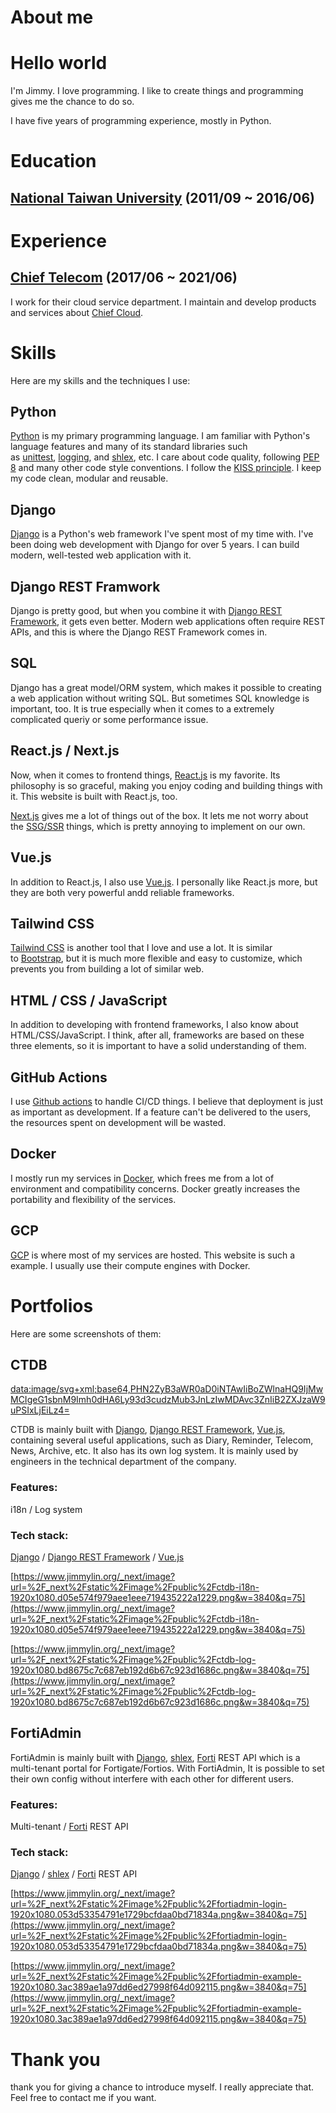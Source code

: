 # About me

# Hello world

I'm Jimmy. I love programming. I like to create things and programming gives me the chance to do so.

I have five years of programming experience, mostly in Python.

# Education

## [National Taiwan University](https://www.ntu.edu.tw/) (2011/09 ~ 2016/06)

# Experience

## [Chief Telecom](https://www.chief.com.tw/) (2017/06 ~ 2021/06)

I work for their cloud service department. I maintain and develop products and services about [Chief Cloud](https://www.chief.com.tw/cloud/).

# Skills

Here are my skills and the techniques I use:

## Python

[Python](https://www.python.org/) is my primary programming language. I am familiar with Python's language features and many of its standard libraries such as [unittest](https://docs.python.org/3/library/unittest.html), [logging](https://docs.python.org/3/library/logging.html), and [shlex](https://docs.python.org/3/library/shlex.html), etc. I care about code quality, following [PEP 8](https://www.python.org/dev/peps/pep-0008/) and many other code style conventions. I follow the [KISS principle](https://en.wikipedia.org/wiki/KISS_principle). I keep my code clean, modular and reusable.

## Django

[Django](https://www.djangoproject.com/) is a Python's web framework I've spent most of my time with. I've been doing web development with Django for over 5 years. I can build modern, well-tested web application with it.

## Django REST Framwork

Django is pretty good, but when you combine it with [Django REST Framework](https://www.django-rest-framework.org/), it gets even better. Modern web applications often require REST APIs, and this is where the Django REST Framework comes in.

## SQL

Django has a great model/ORM system, which makes it possible to creating a web application without writing SQL. But sometimes SQL knowledge is important, too. It is true especially when it comes to a extremely complicated queriy or some performance issue.

## React.js / Next.js

Now, when it comes to frontend things, [React.js](https://reactjs.org/) is my favorite. Its philosophy is so graceful, making you enjoy coding and building things with it. This website is built with React.js, too.

[Next.js](https://nextjs.org/) gives me a lot of things out of the box. It lets me not worry about the [SSG/SSR](https://nextjs.org/docs/basic-features/data-fetching) things, which is pretty annoying to implement on our own.

## Vue.js

In addition to React.js, I also use [Vue.js](https://vuejs.org/). I personally like React.js more, but they are both very powerful andd reliable frameworks.

## Tailwind CSS

[Tailwind CSS](https://tailwindcss.com/) is another tool that I love and use a lot. It is similar to [Bootstrap](https://getbootstrap.com/), but it is much more flexible and easy to customize, which prevents you from building a lot of similar web.

## HTML / CSS / JavaScript

In addition to developing with frontend frameworks, I also know about HTML/CSS/JavaScript. I think, after all, frameworks are based on these three elements, so it is important to have a solid understanding of them.

## GitHub Actions

I use [Github actions](https://docs.github.com/en/actions) to handle CI/CD things. I believe that deployment is just as important as development. If a feature can't be delivered to the users, the resources spent on development will be wasted.

## Docker

I mostly run my services in [Docker](https://www.docker.com/), which frees me from a lot of environment and compatibility concerns. Docker greatly increases the portability and flexibility of the services.

## GCP

[GCP](https://cloud.google.com/gcp) is where most of my services are hosted. This website is such a example. I usually use their compute engines with Docker.

# Portfolios

Here are some screenshots of them:

## CTDB

[data:image/svg+xml;base64,PHN2ZyB3aWR0aD0iNTAwIiBoZWlnaHQ9IjMwMCIgeG1sbnM9Imh0dHA6Ly93d3cudzMub3JnLzIwMDAvc3ZnIiB2ZXJzaW9uPSIxLjEiLz4=](data:image/svg+xml;base64,PHN2ZyB3aWR0aD0iNTAwIiBoZWlnaHQ9IjMwMCIgeG1sbnM9Imh0dHA6Ly93d3cudzMub3JnLzIwMDAvc3ZnIiB2ZXJzaW9uPSIxLjEiLz4=)

CTDB is mainly built with [Django](https://www.djangoproject.com/), [Django REST Framework](https://www.django-rest-framework.org/), [Vue.js](https://vuejs.org/), containing several useful applications, such as Diary, Reminder, Telecom, News, Archive, etc. It also has its own log system. It is mainly used by engineers in the technical department of the company.

### Features:

i18n / Log system

### Tech stack:

[Django](https://www.djangoproject.com/) / [Django REST Framework](https://www.django-rest-framework.org/) / [Vue.js](https://vuejs.org/)

[https://www.jimmylin.org/_next/image?url=%2F_next%2Fstatic%2Fimage%2Fpublic%2Fctdb-i18n-1920x1080.d05e574f979aee1eee719435222a1229.png&w=3840&q=75](https://www.jimmylin.org/_next/image?url=%2F_next%2Fstatic%2Fimage%2Fpublic%2Fctdb-i18n-1920x1080.d05e574f979aee1eee719435222a1229.png&w=3840&q=75)

[https://www.jimmylin.org/_next/image?url=%2F_next%2Fstatic%2Fimage%2Fpublic%2Fctdb-log-1920x1080.bd8675c7c687eb192d6b67c923d1686c.png&w=3840&q=75](https://www.jimmylin.org/_next/image?url=%2F_next%2Fstatic%2Fimage%2Fpublic%2Fctdb-log-1920x1080.bd8675c7c687eb192d6b67c923d1686c.png&w=3840&q=75)

## FortiAdmin

FortiAdmin is mainly built with [Django](https://www.djangoproject.com/), [shlex](https://docs.python.org/3/library/shlex.html), [Forti](https://www.fortinet.com/) REST API which is a multi-tenant portal for Fortigate/Fortios. With FortiAdmin, It is possible to set their own config without interfere with each other for different users.

### Features:

Multi-tenant / [Forti](https://www.fortinet.com/) REST API

### Tech stack:

[Django](https://www.djangoproject.com/) / [shlex](https://docs.python.org/3/library/shlex.html) / [Forti](https://www.fortinet.com/) REST API

[https://www.jimmylin.org/_next/image?url=%2F_next%2Fstatic%2Fimage%2Fpublic%2Ffortiadmin-login-1920x1080.053d53354791e1729bcfdaa0bd71834a.png&w=3840&q=75](https://www.jimmylin.org/_next/image?url=%2F_next%2Fstatic%2Fimage%2Fpublic%2Ffortiadmin-login-1920x1080.053d53354791e1729bcfdaa0bd71834a.png&w=3840&q=75)

[https://www.jimmylin.org/_next/image?url=%2F_next%2Fstatic%2Fimage%2Fpublic%2Ffortiadmin-example-1920x1080.3ac389ae1a97dd6ed27998f64d092115.png&w=3840&q=75](https://www.jimmylin.org/_next/image?url=%2F_next%2Fstatic%2Fimage%2Fpublic%2Ffortiadmin-example-1920x1080.3ac389ae1a97dd6ed27998f64d092115.png&w=3840&q=75)

# Thank you

thank you for giving a chance to introduce myself. I really appreciate that. Feel free to contact me if you want.
